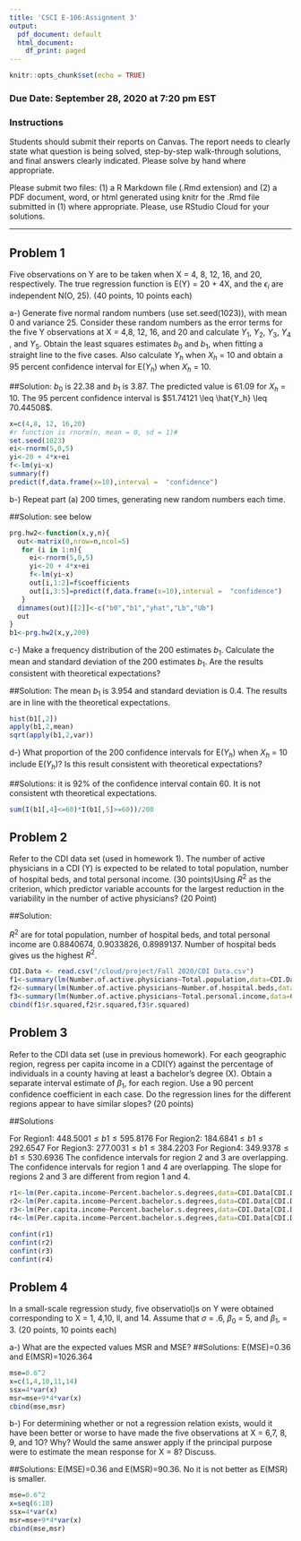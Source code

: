 ```yaml
---
title: 'CSCI E-106:Assignment 3'
output:
  pdf_document: default
  html_document:
    df_print: paged
---
```


```r
knitr::opts_chunk$set(echo = TRUE)
```

### Due Date: September 28, 2020 at 7:20 pm EST
### Instructions

Students should submit their reports on Canvas. The report needs to clearly state what question is being solved, step-by-step walk-through solutions, and final answers clearly indicated. Please solve by hand where appropriate.

Please submit two files: (1) a R Markdown file (.Rmd extension) and (2) a PDF document, word, or html generated using knitr for the .Rmd file submitted in (1) where appropriate. Please, use RStudio Cloud for your solutions.

----------------------------------------------------

## Problem 1

Five observations on Y are to be taken when X = 4, 8, 12, 16, and 20, respectively. The true
regression function is E(Y} = 20 + 4X, and the $\epsilon_i$ are independent N(O, 25). (40 points, 10 points each)

a-) Generate five normal random numbers (use set.seed(1023)), with mean 0 and variance 25. Consider these random numbers as the error terms for the five Y observations at X = 4,8, 12, 16, and 20 and calculate $Y_1$, $Y_2$, $Y_3$, $Y_4$ , and $Y_5$. Obtain the least squares estimates $b_0$ and $b_1$, when fitting a straight line to the five cases. Also calculate $Y_h$ when $X_h$ = 10 and obtain a 95 percent confidence interval for E($Y_h$) when $X_h$ = 10. 

##Solution: 
$b_0$ is 22.38 and $b_1$ is 3.87. The predicted value is 61.09 for $X_h$ = 10. The 95 percent confidence interval is $51.74121 \leq \hat{Y_h} \leq 70.44508$.
```r
x=c(4,8, 12, 16,20)
#r function is rnorm(n, mean = 0, sd = 1)#
set.seed(1023)
ei<-rnorm(5,0,5)
yi<-20 + 4*x+ei
f<-lm(yi~x)
summary(f)
predict(f,data.frame(x=10),interval =  "confidence")
```


b-) Repeat part (a) 200 times, generating new random numbers each time.

##Solution: 
see below

```r
prg.hw2<-function(x,y,n){
  out<-matrix(0,nrow=n,ncol=5)
   for (i in 1:n){ 
     ei<-rnorm(5,0,5)
     yi<-20 + 4*x+ei
     f<-lm(yi~x)
     out[i,1:2]=f$coefficients
     out[i,3:5]=predict(f,data.frame(x=10),interval =  "confidence")
   }
  dimnames(out)[[2]]<-c("b0","b1","yhat","Lb","Ub")
  out
}
b1<-prg.hw2(x,y,200)
```


c-) Make a frequency distribution of the 200 estimates $b_1$. Calculate the mean and standard
deviation of the 200 estimates $b_1$. Are the results consistent with theoretical expectations?

##Solution: 
The mean $b_1$ is 3.954 and standard deviation is 0.4. The results are in line with the theoretical expectations.

```r
hist(b1[,2])
apply(b1,2,mean)
sqrt(apply(b1,2,var))
```


d-) What proportion of the 200 confidence intervals for E($Y_h$) when $X_h$ = 10 include E($Y_h$)? Is this result consistent with theoretical expectations?

##Solutions:
it is 92% of the confidence interval contain 60. It is not consistent wth theoretical expectations.
```r
sum(I(b1[,4]<=60)*I(b1[,5]>=60))/200
```

## Problem 2

Refer to the CDI data set (used in homework 1). The number of active physicians in a CDI (Y) is expected to be related to total population, number of hospital beds, and total personal income. (30 points)Using $R^2$ as the criterion, which predictor variable accounts for the largest reduction in the variability in the number of active physicians? (20 Point)

##Solution:

$R^2$ are for total population, number of hospital beds, and total personal income are 0.8840674, 0.9033826, 0.8989137. Number of hospital beds gives us the highest $R^2$. 
```r
CDI.Data <- read.csv("/cloud/project/Fall 2020/CDI Data.csv")
f1<-summary(lm(Number.of.active.physicians~Total.population,data=CDI.Data))
f2<-summary(lm(Number.of.active.physicians~Number.of.hospital.beds,data=CDI.Data))
f3<-summary(lm(Number.of.active.physicians~Total.personal.income,data=CDI.Data))
cbind(f1$r.squared,f2$r.squared,f3$r.squared)

```

## Problem 3
Refer to the CDI data set (use in previous homework). For each geographic region, regress per capita income in a CDI(Y) against the percentage of individuals in a county having at least a bachelor's degree (X). Obtain a separate interval estimate
of $\beta_1$, for each region. Use a 90 percent confidence coefficient in each case. Do the regression lines for the different regions appear to have similar slopes? (20 points)

##Solutions

For Region1: $448.5001\leq b1 \leq 595.8176$
For Region2: $184.6841\leq b1 \leq 292.6547$
For Region3: $277.0031\leq b1 \leq 384.2203$
For Region4: $349.9378\leq b1 \leq 530.6936$
The confidence intervals for region 2 and 3 are overlapping. The confidence intervals for region 1 and 4 are overlapping. The slope for regions 2 and 3 are different from region 1 and 4.
```r
r1<-lm(Per.capita.income~Percent.bachelor.s.degrees,data=CDI.Data[CDI.Data$Geographic.region==1,])
r2<-lm(Per.capita.income~Percent.bachelor.s.degrees,data=CDI.Data[CDI.Data$Geographic.region==2,])
r3<-lm(Per.capita.income~Percent.bachelor.s.degrees,data=CDI.Data[CDI.Data$Geographic.region==3,])
r4<-lm(Per.capita.income~Percent.bachelor.s.degrees,data=CDI.Data[CDI.Data$Geographic.region==4,])

confint(r1)
confint(r2)
confint(r3)
confint(r4)

```

## Problem 4
In a small-scale regression study, five observatiol)s on Y were obtained corresponding to X = 1, 4,10, ll, and 14. Assume that $\sigma$ = .6, $\beta_0$ = 5, and $\beta_1$, = 3. (20 points, 10 points each)

a-) What are the expected values MSR and MSE?
##Solutions:
E(MSE)=0.36 and E(MSR)=1026.364
```r
mse=0.6^2
x=c(1,4,10,11,14)
ssx=4*var(x)
msr=mse+9*4*var(x)
cbind(mse,msr)
```

b-) For determining whether or not a regression relation exists, would it have been better or worse to have made the five observations at X = 6,7, 8, 9, and 1O? Why? Would the same answer apply if the principal purpose were to estimate the mean response for X = 8? Discuss.

##Solutions:
E(MSE)=0.36 and E(MSR)=90.36. No it is not better as E(MSR) is smaller. 
```r
mse=0.6^2
x=seq(6:10)
ssx=4*var(x)
msr=mse+9*4*var(x)
cbind(mse,msr)
```


